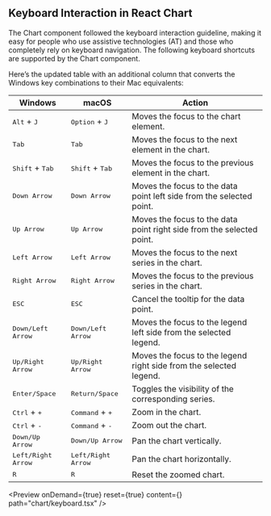 

<Meta 
  title="React Chart Keyboard Navigation | Syncfusion"
  description="Keyboard navigation lets charts be operated via keys with focus management and shortcuts. Supports series toggle, tooltip cancel, zoom, and pan."
/>

## Keyboard Interaction in React Chart

The Chart component followed the keyboard interaction guideline, making it easy for people who use assistive technologies (AT) and those who completely rely on keyboard navigation. The following keyboard shortcuts are supported by the Chart component.

Here’s the updated table with an additional column that converts the Windows key combinations to their Mac equivalents:

| Windows                         | macOS                               | Action                                          |
|---------------------------------|-------------------------------------|---------------------------------------------------------|
| <kbd>Alt</kbd> + <kbd>J</kbd>   | <kbd>Option</kbd> + <kbd>J</kbd>    | Moves the focus to the chart element.                  |
| <kbd>Tab</kbd>                  | <kbd>Tab</kbd>                      | Moves the focus to the next element in the chart.      |
| <kbd>Shift</kbd> + <kbd>Tab</kbd> | <kbd>Shift</kbd> + <kbd>Tab</kbd> | Moves the focus to the previous element in the chart.   |
| <kbd>Down Arrow</kbd>           | <kbd>Down Arrow</kbd>               | Moves the focus to the data point left side from the selected point. |
| <kbd>Up Arrow</kbd>             | <kbd>Up Arrow</kbd>                 | Moves the focus to the data point right side from the selected point. |
| <kbd>Left Arrow</kbd>           | <kbd>Left Arrow</kbd>               | Moves the focus to the next series in the chart.       |
| <kbd>Right Arrow</kbd>          | <kbd>Right Arrow</kbd>              | Moves the focus to the previous series in the chart.    |
| <kbd>ESC</kbd>                  | <kbd>ESC</kbd>                      | Cancel the tooltip for the data point.                  |
| <kbd>Down/Left Arrow</kbd>      | <kbd>Down/Left Arrow</kbd>          | Moves the focus to the legend left side from the selected legend. |
| <kbd>Up/Right Arrow</kbd>       | <kbd>Up/Right Arrow</kbd>           | Moves the focus to the legend right side from the selected legend. |
| <kbd>Enter/Space</kbd>          | <kbd>Return/Space</kbd>             | Toggles the visibility of the corresponding series.     |
| <kbd>Ctrl</kbd> + <kbd>+</kbd>  | <kbd>Command</kbd> + <kbd>+</kbd>   | Zoom in the chart.                                     |
| <kbd>Ctrl</kbd> + <kbd>-</kbd>  | <kbd>Command</kbd> + <kbd>-</kbd>   | Zoom out the chart.                                    |
| <kbd>Down/Up Arrow</kbd>        | <kbd>Down/Up Arrow</kbd>            | Pan the chart vertically.                               |
| <kbd>Left/Right Arrow</kbd>     | <kbd>Left/Right Arrow</kbd>         | Pan the chart horizontally.                             |
| <kbd>R</kbd>                    | <kbd>R</kbd>                        | Reset the zoomed chart.                                |

<Preview onDemand={true} reset={true} content={<Keyboard />} path="chart/keyboard.tsx" />
